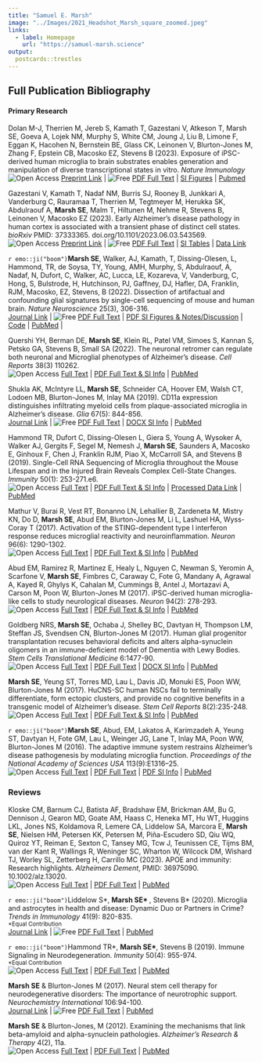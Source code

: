 ```yaml
---
title: "Samuel E. Marsh"
image: "../Images/2021_Headshot_Marsh_square_zoomed.jpeg"
links:
  - label: Homepage
    url: "https://samuel-marsh.science"
output:
  postcards::trestles
---
```


## Full Publication Bibliography

#### Primary Research  

Dolan M-J, Therrien M, Jereb S, Kamath T, Gazestani V, Atkeson T, Marsh SE, Goeva A, Lojek NM, Murphy S, White CM, Joung J, Liu B, Limone F, Eggan K, Hacohen N, Bernstein BE, Glass CK, Leinonen V, Blurton-Jones M, Zhang F, Epstein CB, Macosko EZ, Stevens B (2023).  Exposure of iPSC-derived human microglia to brain substrates enables generation and manipulation of diverse transcriptional states in vitro. *Nature Immunology*
![Open Access](https://img.shields.io/badge/-Open Access-green) [Preprint Link](TBD) \| 
![Free](https://img.shields.io/badge/-Free-blueviolet) [PDF Full Text](TBD) \| 
[SI Figures](TBD) \| 
[Pubmed](TBD) 


Gazestani V, Kamath T, Nadaf NM, Burris SJ, Rooney B, Junkkari A, Vanderburg C, Rauramaa T, Therrien M, Tegtmeyer M, Herukka SK, Abdulraouf A, **Marsh SE**, Malm T, Hiltunen M, Nehme R, Stevens B, Leinonen V, Macosko EZ (2023). Early Alzheimer’s disease pathology in human cortex is associated with a transient phase of distinct cell states. *bioRxiv* PMID: 37333365. doi.org/10.1101/2023.06.03.543569.  
![Open Access](https://img.shields.io/badge/-Open Access-green) [Preprint Link](https://doi.org/10.1101/2023.06.03.543569) \| 
![Free](https://img.shields.io/badge/-Free-blueviolet) [PDF Full Text](https://www.biorxiv.org/content/10.1101/2023.06.03.543569v1.full.pdf) \| 
[SI Tables](https://www.biorxiv.org/content/10.1101/2023.06.03.543569v1.supplementary-material) \| 
[Data Link](https://braincelldata.org/resource)  


`r emo::ji("boom")`**Marsh SE**, Walker, AJ, Kamath, T, Dissing-Olesen, L, Hammond, TR, de Soysa, TY, Young, AMH, Murphy, S, Abdulraouf, A, Nadaf, N, Dufort, C, Walker, AC, Lucca, LE, Kozareva, V, Vanderburg, C, Hong, S, Bulstrode, H, Hutchinson, PJ, Gaffney, DJ, Hafler, DA, Franklin, RJM, Macosko, EZ, Stevens, B (2022).  Dissection of artifactual and confounding glial signatures by single-cell sequencing of mouse and human brain. *Nature Neuroscience* 25(3), 306-316.  
[Journal Link](https://doi.org/10.1038/s41593-022-01022-8) \| 
![Free](https://img.shields.io/badge/-Free-blueviolet) [PDF Full Text](https://samuel-marsh.science/PDFs/Marsh_et_al_2022.pdf) \| 
[PDF SI Figures & Notes/Discussion](https://samuel-marsh.science/PDFs/Marsh_et_al_2022_SI.pdf) \| 
[Code](https://github.com/samuel-marsh/Marsh_et-al_2022_scRNAseq_Dissociation_Artifacts) \| 
[PubMed](https://pubmed.ncbi.nlm.nih.gov/35260865/) \| 

Quershi YH, Berman DE, **Marsh SE**, Klein RL, Patel VM, Simoes S, Kannan S, Petsko GA,
Stevens B, Small SA (2022).  The neuronal retromer can regulate both neuronal and
Microglial phenotypes of Alzheimer’s disease.  *Cell Reports* 38(3) 110262.   
![Open Access](https://img.shields.io/badge/-Open Access-green)
[Full Text](https://doi.org/10.1016/j.celrep.2021.110262) \| 
[PDF Full Text & SI Info](https://www.cell.com/cell-reports/pdfExtended/S2211-1247(21)01774-5) \| 
[PubMed](https://pubmed.ncbi.nlm.nih.gov/35045281/)  

Shukla AK, McIntyre LL, **Marsh SE**, Schneider CA, Hoover EM, Walsh CT, Lodoen MB,
Blurton-Jones M, Inlay MA (2019).  CD11a expression distinguishes infiltrating myeloid
cells from plaque-associated microglia in Alzheimer’s disease.  *Glia* 67(5): 844-856.  
[Journal Link](https://doi.org/10.1002/glia.23575) \| 
![Free](https://img.shields.io/badge/-Free-blueviolet) [PDF Full Text](https://samuel-marsh.science/PDFs/Shukla_et_al_2019.pdf) \| 
[DOCX SI Info](https://onlinelibrary.wiley.com/action/downloadSupplement?doi=10.1002%2Fglia.23575&file=glia23575-sup-0001-Supinfo.docx) \| 
[PubMed](https://pubmed.ncbi.nlm.nih.gov/30588668/)

Hammond TR, Dufort C, Dissing-Olesen L, Giera S, Young A, Wysoker A, Walker AJ,
Gergits F, Segel M, Nemesh J, **Marsh SE**, Saunders A, Macosko E, Ginhoux F, Chen J,
Franklin RJM, Piao X, McCarroll SA, and Stevens B (2019).  Single-Cell RNA
Sequencing of Microglia throughout the Mouse Lifespan and in the Injured Brain Reveals
Complex Cell-State Changes.  *Immunity* 50(1): 253-271.e6.  
![Open Access](https://img.shields.io/badge/-Open Access-green)
[Full Text](https://doi.org/10.1016/j.immuni.2018.11.004) \| 
[PDF Full Text & SI Info](https://www.cell.com/immunity/pdfExtended/S1074-7613(18)30485-0) \| 
[Processed Data Link](https://github.com/samuel-marsh/Hammond-et-al_2019_Microglia_scRNAseq) \| 
[PubMed](https://pubmed.ncbi.nlm.nih.gov/30471926/)  

Mathur V, Burai R, Vest RT, Bonanno LN, Lehallier B, Zardeneta M, Mistry KN, Do D,
**Marsh SE**, Abud EM, Blurton-Jones M, Li L, Lashuel HA, Wyss-Coray T (2017).  Activation
of the STING-dependent type I interferon response reduces microglial reactivity and
neuroinflammation.  *Neuron* 96(6): 1290-1302.  
![Open Access](https://img.shields.io/badge/-Open Access-green)
[Full Text](https://doi.org/10.1016/j.neuron.2017.11.032) \| 
[PDF Full Text & SI Info](https://www.cell.com/neuron/pdfExtended/S0896-6273(17)31085-1) \| 
[PubMed](https://pubmed.ncbi.nlm.nih.gov/29268096/)

Abud EM, Ramirez R, Martinez E, Healy L, Nguyen C, Newman S, Yeromin A, Scarfone V,
**Marsh SE**, Fimbres C, Caraway C, Fote G, Mandany A, Agrawal A, Kayed R, Ghylys K,
Cahalan M, Cummings B, Antel J, Mortazavi A, Carson M, Poon W, Blurton-Jones M
(2017).  iPSC-derived human microglia-like cells to study neurological diseases.  *Neuron* 94(2):
278-293.  
![Open Access](https://img.shields.io/badge/-Open Access-green)
[Full Text](https://doi.org/10.1016/j.neuron.2017.03.042) \| 
[PDF Full Text & SI Info](https://www.cell.com/neuron/pdfExtended/S0896-6273(17)30286-6) \| 
[PubMed](https://pubmed.ncbi.nlm.nih.gov/28426964/)

Goldberg NRS, **Marsh SE**, Ochaba J, Shelley BC, Davtyan H, Thompson LM, Steffan JS,
Svendsen CN, Blurton-Jones M (2017).  Human glial progenitor transplantation recuses
behavioral deficits and alters alpha-synuclein oligomers in an immune-deficient model of
Dementia with Lewy Bodies.  *Stem Cells Translational Medicine* 6:1477-90.  
![Open Access](https://img.shields.io/badge/-Open Access-green)
[Full Text](https://doi.org/10.1002/sctm.16-0362) \| 
[PDF Full Text](https://watermark.silverchair.com/stcltm_6_6_1477.pdf?token=AQECAHi208BE49Ooan9kkhW_Ercy7Dm3ZL_9Cf3qfKAc485ysgAAAs4wggLKBgkqhkiG9w0BBwagggK7MIICtwIBADCCArAGCSqGSIb3DQEHATAeBglghkgBZQMEAS4wEQQMlcbsCw3mTFUJJYnDAgEQgIICgc_ZRdGq1DtkQlOsbQXAZFTBqxhSF_aHAuH1Pgk0MbG0Bzh62UocZ5QW6-hzk6a5Ji--QAb0rDIAM9x2f9J_UOThPXd3hJ2tvgyeI8dVPFlEDcMyg-yZfdfyO88a8kVGdsOqSbpQLcg-etozS0c6QYsoDrGtYd_8NF_wJPrYLQ6gSNYTOjMIFMTqkyr1ZS1sG6xqTFWZyCqHo5xKqhE0v6um4juJ5BflNo7BOvgqeZFzJqiEwpIRKF_hPiMpTnKKN0XKgfD8N2y-0Sh-0YBIH1VWGD4UIVifOvk_sJzkoSvcWtPyK7BB-2exbRr9BoEf7CknC6vO88VY5yM-73PJ5sxGp95-Y08omAluHsNQjXpekqojCzClCKBeandvoGGKRCHrA_OB9Cp4Fjhs-DgFtUyWkDZBdVrcBP83y49y81GvO3r2IsbjQV4kAMa12w2QNPgwN2AYo1aR-XbGEQMtK_qoLzExBjmx_HxG87eU3fxsHBo4MifsNgxqVly_dndDzdqauM0OtdotBhHqfLz9aZo0I3kMcXR97tR9ui9cxJJnouA_Zl6XYDVZX2AAd9r9XFLxnnil0ptyafDFsFS60cxopq3dU8ohrBg9ceU2I4LZV0-E0YbuKoazulg_LmFh4GSy73ORNJinuOld6USftPcEPebUAQEFyPRIrT8hoqRIyDI8WRjG9Rm_2-_5VIOZb5BLEOQiLTZwfRttc05A3k2vIy4iOFKzPdbzK8D9JPEvQgNwLsE4Gr6d6tmYhoU3c1hrDmK6IHhSTQXfsnw-_xW4j-N-4LKsj0Sb1OWwv272rbv8tbYTsd_lWnkDH4KyXlpz6cZw7JvO6Oju8TkwmZoi) \| 
[DOCX SI Info](https://oup.silverchair-cdn.com/oup/backfile/Content_public/Journal/stcltm/6/6/10.1002_sctm.16-0362/4/stcltm_6_6_1477_s2.docx?Expires=1645146532&Signature=V3ZL5blzFRnArmRPYXe04S90w3F9rQShPLen0flLI4cPgYUmsJTOIDAIxjyqDDNaUMI7Lj5Lyvm2em7cLRtKPt60UBtFviuQojmEiuJEU8gLcoPzSAYumpnzAKs4wD0kCnlcRJwVIaAUQRgOxo~~hiYZyY39-WScZBhEJmzDzWiVf2YSi5DzQWlrS8zXxhKaWSby615J6UpOHFEz6g-MRTXWCe9qA3ozljL~b5qODxIsuL9SJaB8PHNaJHq8g58hLeM7GxzezKvvJdmUbQHDWkVaC3IJ8p64vq1BGPH6DSRxV7My2fNlJ2Cgbk3qf1UK4RHfLBuIfab6~UhrGfNWog__&Key-Pair-Id=APKAIE5G5CRDK6RD3PGA) \| 
[PubMed](https://pubmed.ncbi.nlm.nih.gov/28225193/)

**Marsh SE**, Yeung ST, Torres MD, Lau L, Davis JD, Monuki ES, Poon WW, Blurton-Jones M
(2017).  HuCNS-SC human NSCs fail to terminally differentiate, form ectopic clusters, and
provide no cognitive benefits in a transgenic model of Alzheimer’s disease.
*Stem Cell Reports* 8(2):235-248.  
![Open Access](https://img.shields.io/badge/-Open Access-green)
[Full Text](https://doi.org/10.1016/j.stemcr.2016.12.019) \| 
[PDF Full Text & SI Info](https://www.cell.com/stem-cell-reports/pdfExtended/S2213-6711(16)30309-5) \| 
[PubMed](https://pubmed.ncbi.nlm.nih.gov/28199828/)

`r emo::ji("boom")`**Marsh SE**, Abud, EM, Lakatos A, Karimzadeh A, Yeung ST, Davtyan H, Fote GM, Lau L,
Weinger JG, Lane T, Inlay MA, Poon WW, Blurton-Jones M (2016).  The adaptive immune
system restrains Alzheimer’s disease pathogenesis by modulating microglia function.
*Proceedings of the National Academy of Sciences USA* 113(9):E1316–25.  
![Open Access](https://img.shields.io/badge/-Open Access-green)
[Full Text](https://doi.org/10.1073/pnas.1525466113) \| 
[PDF Full Text](https://www.pnas.org/content/pnas/113/9/E1316.full.pdf) \| 
[PDF SI Info](https://www.pnas.org/content/pnas/suppl/2016/02/13/1525466113.DCSupplemental/pnas.201525466SI.pdf) \|
[PubMed](https://pubmed.ncbi.nlm.nih.gov/26884167/)

### Reviews  

Kloske CM, Barnum CJ, Batista AF, Bradshaw EM, Brickman AM, Bu G, Dennison J, Gearon MD, Goate AM, Haass C, Heneka MT, Hu WT, Huggins LKL, Jones NS, Koldamova R, Lemere CA, Liddelow SA, Marcora E, **Marsh SE**, Nielsen HM, Petersen KK, Petersen M, Piña-Escudero SD, Qiu WQ, Quiroz YT, Reiman E, Sexton C, Tansey MG, Tcw J, Teunissen CE, Tijms BM, van der Kant R, Wallings R, Weninger SC, Wharton W, Wilcock DM, Wishard TJ, Worley SL, Zetterberg H, Carrillo MC (2023). APOE and immunity: Research highlights.  *Alzheimers Dement*, PMID: 36975090. 10.1002/alz.13020.  
![Open Access](https://img.shields.io/badge/-Open Access-green)
[Full Text](https://doi.org/10.1002/alz.13020) \| [PDF Full Text](https://alz-journals.onlinelibrary.wiley.com/doi/epdf/10.1002/alz.13020) \| [PubMed](https://pubmed.ncbi.nlm.nih.gov/36975090/)
  
`r emo::ji("boom")`Liddelow S\*, **Marsh SE\* **, Stevens B\* (2020).  Microglia and astrocytes in health and disease:
Dynamic Duo or Partners in Crime?  *Trends in Immunology* 41(9): 820-835.  
<sup>\*Equal Contribution</sup>  
[Journal Link](https://doi.org/10.1016/j.it.2020.07.006) \| 
![Free](https://img.shields.io/badge/-Free-blueviolet) [PDF Full Text](https://samuel-marsh.science/PDFs/Liddelow_et_al_2020.pdf) \| 
[PubMed](https://pubmed.ncbi.nlm.nih.gov/32819809/)

`r emo::ji("boom")`Hammond TR\*, **Marsh SE\***, Stevens B (2019).  Immune Signaling in Neurodegeneration.
*Immunity* 50(4): 955-974.  
<sup>\*Equal Contribution</sup>  
![Open Access](https://img.shields.io/badge/-Open Access-green)
[Full Text](https://doi.org/10.1016/j.immuni.2019.03.016) \| 
[PDF Full Text](https://www.cell.com/action/showPdf?pii=S1074-7613%2819%2930133-5) \| 
[PubMed](https://pubmed.ncbi.nlm.nih.gov/30995509/)

**Marsh SE** & Blurton-Jones M (2017).  Neural stem cell therapy for neurodegenerative
disorders: The importance of neurotrophic support.  *Neurochemistry International* 106:94-100.  
[Journal Link](https://doi.org/10.1016/j.neuint.2017.02.006) \| 
![Free](https://img.shields.io/badge/-Free-blueviolet) [PDF Full Text](https://samuel-marsh.science/PDFs/Marsh_%26_Blurton-Jones_2017.pdf) \| 
[PubMed](https://pubmed.ncbi.nlm.nih.gov/28219641/)

**Marsh SE** & Blurton-Jones, M (2012).  Examining the mechanisms that link beta-amyloid and
alpha-synuclein pathologies.  *Alzheimer’s Research & Therapy* 4(2), 11a.  
![Open Access](https://img.shields.io/badge/-Open Access-green)
[Full Text](https://doi.org/10.1186/alzrt109) \| 
[PDF Full Text](https://rdcu.be/cEZUX) \| 
[PubMed](https://pubmed.ncbi.nlm.nih.gov/22546279/)
